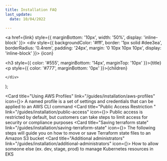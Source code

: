 ```yaml
---
title: Installation FAQ
last_update:
  date: 10/04/2022 

---
```







  <a href={link} style={{ marginBottom: '10px', width: '50%', display: 'inline-block' }}>
    <div style={{
        backgroundColor: '#fff',
        border: '1px solid #dee3ea',
        borderRadius: '0.4rem',
        padding: '24px',
        margin: '0 10px 10px 10px',
        display: 'inline-block'
      }}>
        {icon}
        <div class='card-head-text'>
        <h3 style={{ color: '#555', marginBottom: '14px', marginTop: '10px' }}>{title}</h3>
        <p style={{ color: '#777', marginBottom: '0px' }}>{children}</p>
        </div>
        
    </div>
  </a>
);

<Card title="Using AWS Profiles" link="/guides/installation/aws-profiles" icon={<Info size={48} color='#000'/>}>
A named profile is a set of settings and credentials that can be applied to an AWS CLI command
</Card>
<Card title="Public Access Restriction " link="/guides/installation/public-access" icon={<UsersThree size={48} color='#000'/>}>
Public access is restricted by default, but customers can take steps to limit access for security or compliance purposes
</Card>
<Card title="Saving terraform state" link="/guides/installation/saving-terraform-state" icon={<FloppyDisk size={48} color='#000'/>}>
The following steps will guide you on how to move or save Terraform state files to an Amazon S3 bucket
</Card>
<Card title="Additional administrators" link="/guides/installation/additional-administrators" icon={<UserPlus size={48} color='#000'/>}>
How to allow someone else (ex. dev, stage, prod) to manage Kubernetes resources in EKS 
</Card>